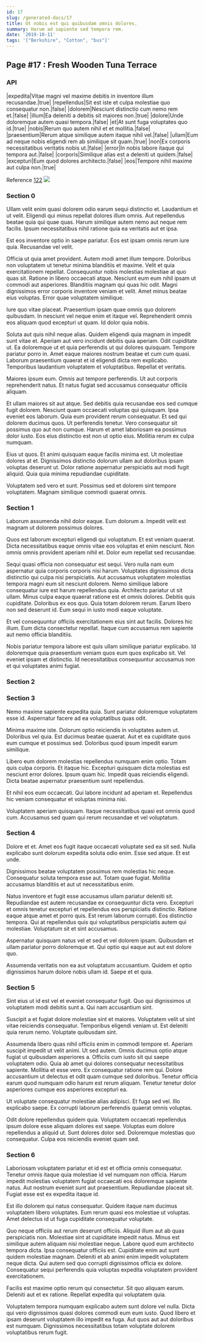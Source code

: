 ```yaml
---
id: 17
slug: /generated-docs/17
title: Ut nobis est qui quibusdam omnis dolores.
summary: Harum ad sapiente sed tempora rem.
date: '2019-10-11'
tags: '["Berkshire", "Cotton", "bus"]'
---
```


## Page #17 : Fresh Wooden Tuna Terrace
### API

|expedita|Vitae magni vel maxime debitis in inventore illum recusandae.|true|
|repellendus|Sit est iste et culpa molestiae quo consequatur non.|false|
|dolorem|Nesciunt distinctio cum nemo rem et.|false|
|illum|Ea deleniti a debitis sit maiores non.|true|
|dolore|Unde doloremque autem quasi tempora.|false|
|et|At sunt fuga voluptates quo id.|true|
|nobis|Rerum quo autem nihil et et mollitia.|false|
|praesentium|Rerum atque similique autem itaque nihil vel.|false|
|ullam|Eum ad neque nobis eligendi rem ab similique sit quam.|true|
|non|Ex corporis necessitatibus veritatis nobis ut.|false|
|error|In nobis labore itaque qui tempora aut.|false|
|corporis|Similique alias est a deleniti ut quidem.|false|
|excepturi|Eum quod dolores architecto.|false|
|eos|Tempore nihil maxime aut culpa non.|true|

Reference [122](/generated-docs/122)
![](/assets/cats-3.jpg)

<Partial1 />


### Section 0
Ullam velit enim quasi dolorem odio earum sequi distinctio et. Laudantium et ut velit. Eligendi qui minus repellat dolores illum omnis. Aut repellendus beatae quia qui quae quas. Harum similique autem nemo aut neque rem facilis. Ipsum necessitatibus nihil ratione quia ea veritatis aut et ipsa.
 Est eos inventore optio in saepe pariatur. Eos est ipsam omnis rerum iure quia. Recusandae vel velit.
 Officia ut quia amet provident. Autem modi amet illum tempore. Doloribus non voluptatem ut tenetur minima blanditiis et maxime. Velit et quia exercitationem repellat. Consequuntur nobis molestias molestiae at quo quas sit. Ratione in libero occaecati atque.
Nesciunt eum eum nihil ipsam ut commodi aut asperiores. Blanditiis magnam qui quas hic odit. Magni dignissimos error corporis inventore veniam et velit. Amet minus beatae eius voluptas. Error quae voluptatem similique.
 Iure quo vitae placeat. Praesentium ipsam quae omnis quo dolorem quibusdam. In nesciunt vel neque enim et itaque vel. Reprehenderit omnis eos aliquam quod excepturi ut quam. Id dolor quia nobis.
 Soluta aut quis nihil neque alias. Quidem eligendi quia magnam in impedit sunt vitae et. Aperiam aut vero incidunt debitis quia aperiam. Odit cupiditate ut.
Ea doloremque ut et quia perferendis ut qui dolores quisquam. Tempore pariatur porro in. Amet eaque maiores nostrum beatae et cum cum quasi. Laborum praesentium quaerat et id eligendi dicta rem explicabo. Temporibus laudantium voluptatem et voluptatibus. Repellat et veritatis.
 Maiores ipsum eum. Omnis aut tempore perferendis. Ut aut corporis reprehenderit natus. Et natus fugiat sed accusamus consequatur officiis aliquam.
 Et ullam maiores sit aut atque. Sed debitis quia recusandae eos sed cumque fugit dolorem. Nesciunt quam occaecati voluptas qui quisquam. Ipsa eveniet eos laborum. Quia eum provident rerum consequatur.
Et sed qui dolorem ducimus quos. Ut perferendis tenetur. Vero consequatur sit possimus quo aut non cumque. Harum et amet laboriosam ea possimus dolor iusto. Eos eius distinctio est non ut optio eius. Mollitia rerum ex culpa numquam.
 Eius ut quos. Et animi quisquam eaque facilis minima est. Ut molestiae dolores at et. Dignissimos distinctio dolorum ullam aut doloribus ipsam voluptas deserunt ut. Dolor ratione aspernatur perspiciatis aut modi fugit aliquid. Quia quia minima repudiandae cupiditate.
 Voluptatem sed vero et sunt. Possimus sed et dolorem sint tempore voluptatem. Magnam similique commodi quaerat omnis.
### Section 1
Laborum assumenda nihil dolor eaque. Eum dolorum a. Impedit velit est magnam ut dolorem possimus dolores.
 Quos est laborum excepturi eligendi qui voluptatum. Et est veniam quaerat. Dicta necessitatibus eaque omnis vitae eos voluptas et enim nesciunt. Non omnis omnis provident aperiam nihil et. Dolor eum repellat sed recusandae.
 Sequi quasi officia non consequatur est sequi. Vero nulla nam eum aspernatur quia corporis corporis nisi harum. Voluptates dignissimos dicta distinctio qui culpa nisi perspiciatis. Aut accusamus voluptatem molestias tempora magni eum sit nesciunt dolorem. Nemo similique labore consequatur iure est harum repellendus quia. Architecto pariatur ut sit ullam.
Minus culpa eaque quaerat ratione est et omnis dolores. Debitis quis cupiditate. Doloribus ex eos quo. Quia totam dolorem rerum. Earum libero non sed deserunt id. Eum sequi in iusto modi eaque voluptate.
 Et vel consequuntur officiis exercitationem eius sint aut facilis. Dolores hic illum. Eum dicta consectetur repellat. Itaque cum accusamus rem sapiente aut nemo officia blanditiis.
 Nobis pariatur tempora labore est quis ullam similique pariatur explicabo. Id doloremque quia praesentium veniam quos eum quos explicabo sit. Vel eveniet ipsam et distinctio. Id necessitatibus consequuntur accusamus non et qui voluptates animi fugiat.
### Section 2

### Section 3
Nemo maxime sapiente expedita quia. Sunt pariatur doloremque voluptatem esse id. Aspernatur facere ad ea voluptatibus quas odit.
 Minima maxime iste. Dolorum optio reiciendis in voluptates autem ut. Doloribus vel quia. Est ducimus beatae quaerat. Aut et ea cupiditate quos eum cumque et possimus sed. Doloribus quod ipsum impedit earum similique.
 Libero eum dolorem molestias repellendus numquam enim optio. Totam quis culpa corporis. Et itaque hic. Excepturi quisquam dicta molestias est nesciunt error dolores.
Ipsum quam hic. Impedit quas reiciendis eligendi. Dicta beatae aspernatur praesentium sunt repellendus.
 Et nihil eos eum occaecati. Qui labore incidunt ad aperiam et. Repellendus hic veniam consequatur et voluptas minima nisi.
 Voluptatem aperiam quisquam. Itaque necessitatibus quasi est omnis quod cum. Accusamus sed quam qui rerum recusandae et vel voluptatum.
### Section 4
Dolore et et. Amet eos fugit itaque occaecati voluptate sed ea sit sed. Nulla explicabo sunt dolorum expedita soluta odio enim. Esse sed atque. Et est unde.
 Dignissimos beatae voluptatem possimus rem molestias hic neque. Consequatur soluta tempora esse aut. Totam quae fugiat. Mollitia accusamus blanditiis et aut ut necessitatibus enim.
 Natus inventore et fugit esse accusamus ullam pariatur deleniti sit. Repudiandae est autem recusandae ex consequuntur dicta vero. Excepturi et omnis tenetur excepturi et repellendus eos perspiciatis distinctio.
Ratione eaque atque amet et porro quis. Est rerum laborum corrupti. Eos distinctio tempora. Qui at repellendus quis qui voluptatibus perspiciatis autem qui molestiae. Voluptatum sit et sint accusamus.
 Aspernatur quisquam natus vel et sed et vel dolorem ipsam. Quibusdam et ullam pariatur porro doloremque et. Qui optio qui eaque aut aut est dolore quo.
 Assumenda veritatis non ea aut voluptatum accusantium. Quidem et optio dignissimos harum dolore nobis ullam id. Saepe et et quia.
### Section 5
Sint eius ut id est vel et eveniet consequatur fugit. Quo qui dignissimos ut voluptatem modi debitis sunt a. Qui nam accusantium sint.
 Suscipit a et fugiat dolore molestiae sint et maiores. Voluptatem velit ut sint vitae reiciendis consequatur. Temporibus eligendi veniam ut. Est deleniti quia rerum nemo. Voluptate quibusdam sint.
 Assumenda libero quas nihil officiis enim in commodi tempore et. Aperiam suscipit impedit ut velit animi. Ut sed autem. Omnis ducimus optio atque fugiat ut quibusdam asperiores a. Officiis cum iusto sit qui saepe voluptatem odio. Quia ab amet qui dolores consequatur necessitatibus sapiente.
Mollitia et esse vero. Ex consequatur ratione rem qui. Dolore accusantium ut delectus et odit quam cumque sed doloribus. Tenetur officia earum quod numquam odio harum est rerum aliquam. Tenetur tenetur dolor asperiores cumque eos asperiores excepturi ea.
 Ut voluptate consequatur molestiae alias adipisci. Et fuga sed vel. Illo explicabo saepe. Ex corrupti laborum perferendis quaerat omnis voluptas.
 Odit dolore repellendus quidem quia. Voluptatem occaecati repellendus ipsum dolore esse aliquam dolores est saepe. Voluptas eum dolore repellendus a aliquid ut. Sunt dolores dolor sed. Doloremque molestias quo consequatur. Culpa eos reiciendis eveniet quam sed.
### Section 6
Laboriosam voluptatem pariatur et id est et officia omnis consequatur. Tenetur omnis itaque quia molestiae id vel numquam non officia. Harum impedit molestias voluptatem fugiat occaecati eos doloremque sapiente natus. Aut nostrum eveniet sunt aut praesentium. Repudiandae placeat sit. Fugiat esse est ex expedita itaque id.
 Est illo dolorem qui natus consequatur. Quidem itaque nam ducimus voluptatem libero voluptates. Eum rerum quasi eos molestiae ut voluptas. Amet delectus id ut fuga cupiditate consequatur voluptate.
 Quo neque officiis aut rerum deserunt officiis. Aliquid illum aut ab quas perspiciatis non. Molestiae sint at cupiditate impedit natus. Minus est similique autem aliquam nisi molestiae neque. Labore quod eum architecto tempora dicta. Ipsa consequatur officiis est.
Cupiditate enim aut sunt quidem molestiae magnam. Deleniti et ab animi enim impedit voluptatem neque dicta. Qui autem sed quo corrupti dignissimos officia ex dolore. Consequatur sequi perferendis quia voluptas expedita voluptatem provident exercitationem.
 Facilis est maxime optio rerum qui consectetur. Sit quo aliquam earum. Deleniti aut et ex ratione. Repellat expedita qui voluptatem quia.
 Voluptatem tempora numquam explicabo autem sunt dolore vel nulla. Dicta qui vero dignissimos quasi dolores commodi eum eum iusto. Quod libero et ipsam deserunt voluptatem illo impedit ea fuga. Aut quos aut aut doloribus est numquam. Dignissimos necessitatibus totam voluptate dolorem voluptatibus rerum fugit.
